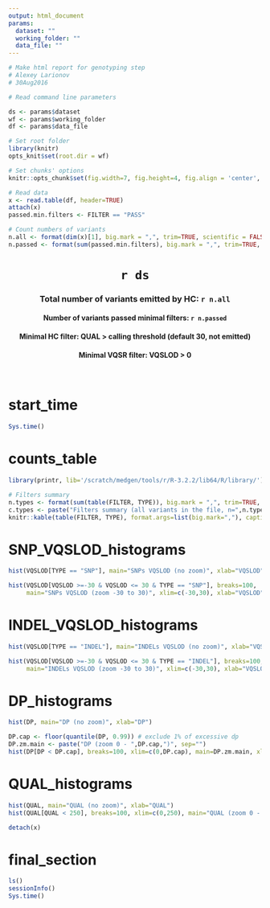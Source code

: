 ```yaml
---
output: html_document
params: 
  dataset: ""
  working_folder: ""
  data_file: ""
---
```


```r

# Make html report for genotyping step
# Alexey Larionov
# 30Aug2016

# Read command line parameters

ds <- params$dataset
wf <- params$working_folder
df <- params$data_file

# Set root folder
library(knitr)
opts_knit$set(root.dir = wf)

# Set chunks' options
knitr::opts_chunk$set(fig.width=7, fig.height=4, fig.align = 'center', fig.path=wf, echo=FALSE)

# Read data
x <- read.table(df, header=TRUE)
attach(x)
passed.min.filters <- FILTER == "PASS"

# Count numbers of variants
n.all <- format(dim(x)[1], big.mark = ",", trim=TRUE, scientific = FALSE)
n.passed <- format(sum(passed.min.filters), big.mark = ",", trim=TRUE, scientific = FALSE)

```

<center> <H1> `r ds` </H1> </center> 
<center> <H3> Total number of variants emitted by HC: `r n.all` </H3> </center> 
<center> <H4> Number of variants passed minimal filters: `r n.passed` </H4> </center> 
<center> <H4> Minimal HC filter: QUAL > calling threshold (default 30, not emitted) </H4> </center> 
<center> <H4> Minimal VQSR filter: VQSLOD > 0 </H4> </center> 
<br>

# start_time

```r

Sys.time()

```

# counts_table

```r

library(printr, lib='/scratch/medgen/tools/r/R-3.2.2/lib64/R/library/')

# Filters summary
n.types <- format(sum(table(FILTER, TYPE)), big.mark = ",", trim=TRUE, scientific = FALSE)
c.types <- paste("Filters summary (all variants in the file, n=",n.types,")", sep ="")
knitr::kable(table(FILTER, TYPE), format.args=list(big.mark=","), caption=c.types)

```

# SNP_VQSLOD_histograms

```r
hist(VQSLOD[TYPE == "SNP"], main="SNPs VQSLOD (no zoom)", xlab="VQSLOD")

hist(VQSLOD[VQSLOD >=-30 & VQSLOD <= 30 & TYPE == "SNP"], breaks=100, 
     main="SNPs VQSLOD (zoom -30 to 30)", xlim=c(-30,30), xlab="VQSLOD")

```

# INDEL_VQSLOD_histograms

```r
hist(VQSLOD[TYPE == "INDEL"], main="INDELs VQSLOD (no zoom)", xlab="VQSLOD")

hist(VQSLOD[VQSLOD >=-30 & VQSLOD <= 30 & TYPE == "INDEL"], breaks=100, 
     main="INDELs VQSLOD (zoom -30 to 30)", xlim=c(-30,30), xlab="VQSLOD")

```

# DP_histograms

```r

hist(DP, main="DP (no zoom)", xlab="DP")

DP.cap <- floor(quantile(DP, 0.99)) # exclude 1% of excessive dp
DP.zm.main <- paste("DP (zoom 0 - ",DP.cap,")", sep="")
hist(DP[DP < DP.cap], breaks=100, xlim=c(0,DP.cap), main=DP.zm.main, xlab="DP")

```

# QUAL_histograms

```r

hist(QUAL, main="QUAL (no zoom)", xlab="QUAL")
hist(QUAL[QUAL < 250], breaks=100, xlim=c(0,250), main="QUAL (zoom 0 - 250)", xlab="QUAL")

```

```r
detach(x)
```

# final_section

```r

ls()
sessionInfo()
Sys.time()

```
